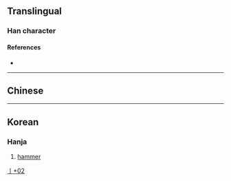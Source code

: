 {{character info}}
==Translingual==

===Han character===
{{Han char|rn=6|rad=亅|as=02|sn=3|four=|canj=NN|ids=⿱⺈亅<small>(GHK)</small>,⿱𠂉亅<small>(T)</small>}}

====References====
* {{Han ref|kx=0085.151|hdz=10032.021|uh=4E87|ud=20103}}

----

==Chinese==
{{Han-glyphref|⿱𠂉亅}}
{{zh-see|個|v}}

----

==Korean==
{{Han-glyphref|⿱⺈亅}}

===Hanja===
{{ko-hanja/new|망치|마}}

# [[hammer]]

[[Category:Korean-only CJKV Characters|亅+02]]